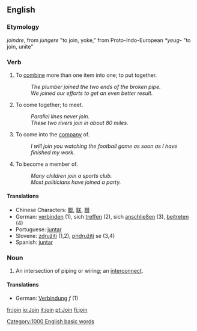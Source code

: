 ==English==

===Etymology===
{{OF.}} ''joindre'', from {{L.}} ''jungere'' "to join, yoke," from Proto-Indo-European ''*yeug-'' "to join, unite"

===Verb===
{{en-infl-reg-consonant|join||}}

# To [[combine]] more than one item into one; to put together.
#:''The plumber joined the two ends of the broken pipe.''
#:''We joined our efforts to get an even better result.''
# To come together; to meet.
#:''Parallel lines never join.''
#:''These two rivers join in about 80 miles.''
# To come into the [[company]] of.
#:''I will join you watching the football game as soon as I have finished my work.''
# To become a member of.
#:''Many children join a sports club.''
#:''Most politicians have joined a party.''

====Translations====
*Chinese Characters: [[聯]], [[联]], [[聨]]
*German: [[verbinden]] (1), sich [[treffen]] (2), sich [[anschließen]] (3), [[beitreten]] (4)
*Portuguese: [[juntar]]
*Slovene: [[združiti]] (1,2), [[pridružiti]] se (3,4)
*Spanish: [[juntar]]

===Noun===
{{en-noun-reg}}

# An intersection of piping or wiring; an [[interconnect]].

====Translations====
*German: [[Verbindung]] ''f'' (1)

[[Category:1000 English basic words]]

[[fr:join]]
[[io:Join]]
[[it:join]]
[[pt:Join]]
[[fi:join]]